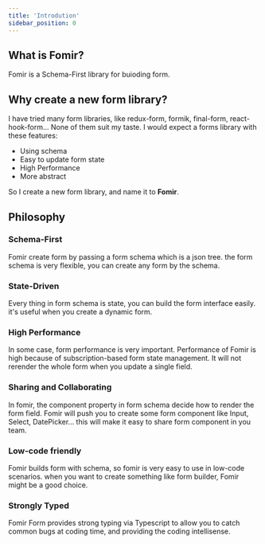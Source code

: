 ```yaml
---
title: 'Introdution'
sidebar_position: 0
---
```


## What is Fomir?

Fomir is a Schema-First library for buioding form.

## Why create a new form library?

I have tried many form libraries, like redux-form, formik, final-form, react-hook-form... None of them suit my taste. I would expect a forms library with these features:

- Using schema
- Easy to update form state
- High Performance
- More abstract

So I create a new form library, and name it to **Fomir**.

## Philosophy

### Schema-First

Fomir create form by passing a form schema which is a json tree. the form schema is very flexible, you can create any form by the schema.

### State-Driven

Every thing in form schema is state, you can build the form interface easily. it's useful when you create a dynamic form.

### High Performance

In some case, form performance is very important. Performance of Fomir is high because of subscription-based form state management. It will not rerender the whole form when you update a single field.

### Sharing and Collaborating

In fomir, the component property in form schema decide how to render the form field. Fomir will push you to create some form component like Input, Select, DatePicker... this will make it easy to share form component in you team.

### Low-code friendly

Fomir builds form with schema, so fomir is very easy to use in low-code scenarios. when you want to create something like form builder, Fomir might be a good choice.

### Strongly Typed

Fomir Form provides strong typing via Typescript to allow you to catch common bugs at coding time, and providing the coding intellisense.
